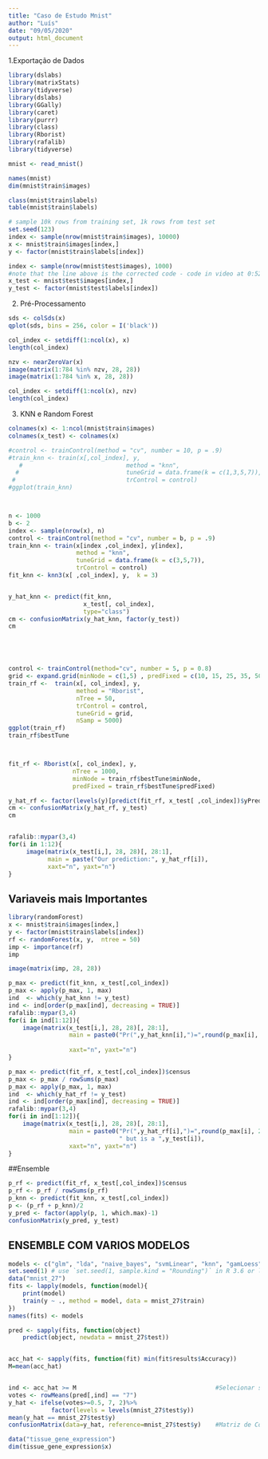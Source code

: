```yaml
---
title: "Caso de Estudo Mnist"
author: "Luís"
date: "09/05/2020"
output: html_document
---
```


1.Exportação de Dados

```r
library(dslabs)
library(matrixStats)
library(tidyverse)
library(dslabs)
library(GGally)
library(caret)
library(purrr)
library(class)
library(Rborist)
library(rafalib)
library(tidyverse)

mnist <- read_mnist()

names(mnist)
dim(mnist$train$images)

class(mnist$train$labels)
table(mnist$train$labels)

# sample 10k rows from training set, 1k rows from test set
set.seed(123)
index <- sample(nrow(mnist$train$images), 10000)
x <- mnist$train$images[index,]
y <- factor(mnist$train$labels[index])

index <- sample(nrow(mnist$test$images), 1000)
#note that the line above is the corrected code - code in video at 0:52 is incorrect
x_test <- mnist$test$images[index,]
y_test <- factor(mnist$test$labels[index])
```

2. Pré-Processamento

```r

sds <- colSds(x)
qplot(sds, bins = 256, color = I('black'))

col_index <- setdiff(1:ncol(x), x)
length(col_index)

nzv <- nearZeroVar(x)
image(matrix(1:784 %in% nzv, 28, 28))
image(matrix(1:784 %in% x, 28, 28))

col_index <- setdiff(1:ncol(x), nzv)
length(col_index)
```

3. KNN e Random Forest
```r
colnames(x) <- 1:ncol(mnist$train$images)
colnames(x_test) <- colnames(x)

#control <- trainControl(method = "cv", number = 10, p = .9)
#train_knn <- train(x[,col_index], y,
   #                             method = "knn", 
  #                              tuneGrid = data.frame(k = c(1,3,5,7)),
 #                               trControl = control)
#ggplot(train_knn)



n <- 1000
b <- 2
index <- sample(nrow(x), n)
control <- trainControl(method = "cv", number = b, p = .9)
train_knn <- train(x[index ,col_index], y[index],
                   method = "knn",
                   tuneGrid = data.frame(k = c(3,5,7)),
                   trControl = control)
fit_knn <- knn3(x[ ,col_index], y,  k = 3)


y_hat_knn <- predict(fit_knn,
                     x_test[, col_index],
                     type="class")
cm <- confusionMatrix(y_hat_knn, factor(y_test))
cm





control <- trainControl(method="cv", number = 5, p = 0.8)
grid <- expand.grid(minNode = c(1,5) , predFixed = c(10, 15, 25, 35, 50))
train_rf <-  train(x[, col_index], y,
                   method = "Rborist",
                   nTree = 50,
                   trControl = control,
                   tuneGrid = grid,
                   nSamp = 5000)
ggplot(train_rf)
train_rf$bestTune



fit_rf <- Rborist(x[, col_index], y,
                  nTree = 1000,
                  minNode = train_rf$bestTune$minNode,
                  predFixed = train_rf$bestTune$predFixed)

y_hat_rf <- factor(levels(y)[predict(fit_rf, x_test[ ,col_index])$yPred])
cm <- confusionMatrix(y_hat_rf, y_test)
cm


rafalib::mypar(3,4)
for(i in 1:12){
     image(matrix(x_test[i,], 28, 28)[, 28:1], 
           main = paste("Our prediction:", y_hat_rf[i]),
           xaxt="n", yaxt="n")
}
```
## Variaveis mais Importantes
```r
library(randomForest)
x <- mnist$train$images[index,]
y <- factor(mnist$train$labels[index])
rf <- randomForest(x, y,  ntree = 50)
imp <- importance(rf)
imp

image(matrix(imp, 28, 28))

p_max <- predict(fit_knn, x_test[,col_index])
p_max <- apply(p_max, 1, max)
ind  <- which(y_hat_knn != y_test)
ind <- ind[order(p_max[ind], decreasing = TRUE)]
rafalib::mypar(3,4)
for(i in ind[1:12]){
    image(matrix(x_test[i,], 28, 28)[, 28:1],
                 main = paste0("Pr(",y_hat_knn[i],")=",round(p_max[i], 2),
                                                                        " but is a ",y_test[i]),
                 xaxt="n", yaxt="n")
}

p_max <- predict(fit_rf, x_test[,col_index])$census  
p_max <- p_max / rowSums(p_max)
p_max <- apply(p_max, 1, max)
ind  <- which(y_hat_rf != y_test)
ind <- ind[order(p_max[ind], decreasing = TRUE)]
rafalib::mypar(3,4)
for(i in ind[1:12]){
    image(matrix(x_test[i,], 28, 28)[, 28:1], 
                 main = paste0("Pr(",y_hat_rf[i],")=",round(p_max[i], 2),
                               " but is a ",y_test[i]),
                 xaxt="n", yaxt="n")
}

```

##Ensemble 
```r
p_rf <- predict(fit_rf, x_test[,col_index])$census
p_rf <- p_rf / rowSums(p_rf)
p_knn <- predict(fit_knn, x_test[,col_index])
p <- (p_rf + p_knn)/2
y_pred <- factor(apply(p, 1, which.max)-1)
confusionMatrix(y_pred, y_test)
```

## ENSEMBLE COM VARIOS  MODELOS
```r
models <- c("glm", "lda", "naive_bayes", "svmLinear", "knn", "gamLoess", "multinom", "qda", "rf", "adaboost")
set.seed(1) # use `set.seed(1, sample.kind = "Rounding")` in R 3.6 or later
data("mnist_27")
fits <- lapply(models, function(model){ 
	print(model)
	train(y ~ ., method = model, data = mnist_27$train)
})                                                                     #Treinar os Modelos
names(fits) <- models

pred <- sapply(fits, function(object) 
	predict(object, newdata = mnist_27$test))                            #Matriz de Previsoes de cada modelo para o conjunto do teste


acc_hat <- sapply(fits, function(fit) min(fit$results$Accuracy))
M=mean(acc_hat)                                                        #média das estimativas de precisão do conjunto de treino


ind <- acc_hat >= M                                       #Selecionar só os modelos que contém as estimativas de previsoes acima da média do treino
votes <- rowMeans(pred[,ind] == "7")
y_hat <- ifelse(votes>=0.5, 7, 2)%>% 
            factor(levels = levels(mnist_27$test$y))
mean(y_hat == mnist_27$test$y)
confusionMatrix(data=y_hat, reference=mnist_27$test$y)    #Matriz de Confusão
```



```r
data("tissue_gene_expression")
dim(tissue_gene_expression$x)

```